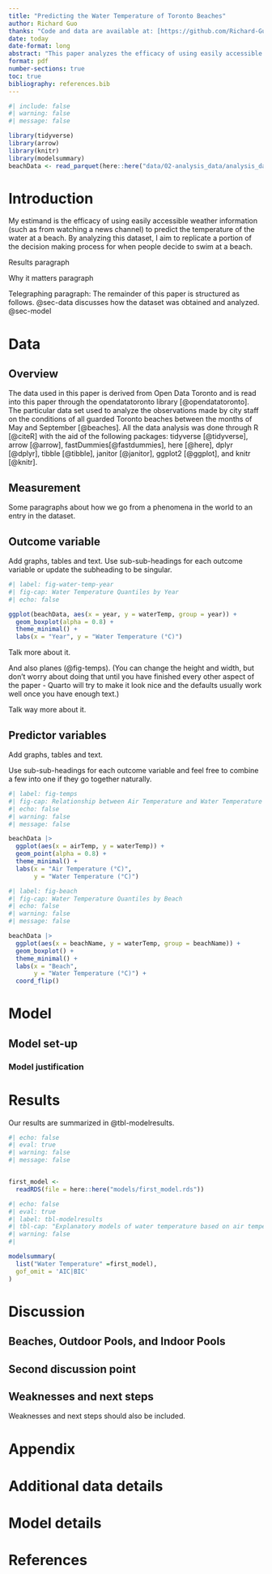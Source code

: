 ```yaml
---
title: "Predicting the Water Temperature of Toronto Beaches"
author: Richard Guo
thanks: "Code and data are available at: [https://github.com/Richard-Guo1/predicting-beach-water-temperature](https://github.com/Richard-Guo1/predicting-beach-water-temperature)."
date: today
date-format: long
abstract: "This paper analyzes the efficacy of using easily accessible weather information to predict the water temperature at a beach. Data recorded by City of Toroto staff stationed at various beachfronts between mid May and mid September is used. A linear regression model was used with air temperature, recent rainfall, and the location of the beach as the causal predictors."
format: pdf
number-sections: true
toc: true
bibliography: references.bib
---
```


```r
#| include: false
#| warning: false
#| message: false

library(tidyverse)
library(arrow)
library(knitr)
library(modelsummary)
beachData <- read_parquet(here::here("data/02-analysis_data/analysis_data.parquet"))
```


# Introduction



My estimand is the efficacy of using easily accessible weather information (such as from watching a news channel) to predict the temperature of the water at a beach. By analyzing this dataset, I aim to replicate a portion of the decision making process for when people decide to swim at a beach. 

Results paragraph   

Why it matters paragraph

Telegraphing paragraph: The remainder of this paper is structured as follows. @sec-data discusses how the dataset was obtained and analyzed. @sec-model 





# Data {#sec-data}

## Overview

The data used in this paper is derived from Open Data Toronto and is read into this paper through the opendatatoronto library [@opendatatoronto]. The particular data set used to analyze the observations made by city staff on the conditions of all guarded Toronto beaches between the months of May and September [@beaches]. All the data analysis was done through R [@citeR] with the aid of the following packages: tidyverse [@tidyverse], arrow [@arrow], fastDummies[@fastdummies], here [@here], dplyr [@dplyr], tibble [@tibble], janitor [@janitor], ggplot2 [@ggplot], and knitr [@knitr]. 

## Measurement
	
Some paragraphs about how we go from a phenomena in the world to an entry in the dataset.

## Outcome variable

Add graphs, tables and text. Use sub-sub-headings for each outcome variable or update the subheading to be singular.



```r
#| label: fig-water-temp-year
#| fig-cap: Water Temperature Quantiles by Year
#| echo: false

ggplot(beachData, aes(x = year, y = waterTemp, group = year)) +
  geom_boxplot(alpha = 0.8) +
  theme_minimal() + 
  labs(x = "Year", y = "Water Temperature (°C)")
```

Talk more about it.

And also planes (@fig-temps). (You can change the height and width, but don't worry about doing that until you have finished every other aspect of the paper - Quarto will try to make it look nice and the defaults usually work well once you have enough text.)


Talk way more about it. 

## Predictor variables

Add graphs, tables and text.

Use sub-sub-headings for each outcome variable and feel free to combine a few into one if they go together naturally.


```r
#| label: fig-temps
#| fig-cap: Relationship between Air Temperature and Water Temperature
#| echo: false
#| warning: false
#| message: false

beachData |> 
  ggplot(aes(x = airTemp, y = waterTemp)) +
  geom_point(alpha = 0.8) +
  theme_minimal() +
  labs(x = "Air Temperature (°C)",
       y = "Water Temperature (°C)")
```

```r
#| label: fig-beach
#| fig-cap: Water Temperature Quantiles by Beach
#| echo: false
#| warning: false
#| message: false

beachData |> 
  ggplot(aes(x = beachName, y = waterTemp, group = beachName)) +
  geom_boxplot() +
  theme_minimal() +
  labs(x = "Beach",
       y = "Water Temperature (°C)") +
  coord_flip()

```



# Model {#sec-model}


## Model set-up



### Model justification



# Results

Our results are summarized in @tbl-modelresults.

```r
#| echo: false
#| eval: true
#| warning: false
#| message: false


first_model <-
  readRDS(file = here::here("models/first_model.rds"))
```

```r
#| echo: false
#| eval: true
#| label: tbl-modelresults
#| tbl-cap: "Explanatory models of water temperature based on air temperature, rain, and location"
#| warning: false
#| 

modelsummary(
  list("Water Temperature" =first_model),
  gof_omit = 'AIC|BIC'
)
```


# Discussion

## Beaches, Outdoor Pools, and Indoor Pools {#sec-first-point}



## Second discussion point



## Weaknesses and next steps

Weaknesses and next steps should also be included.

\newpage

\appendix

# Appendix {-}


# Additional data details

# Model details {#sec-model-details}


\newpage


# References


